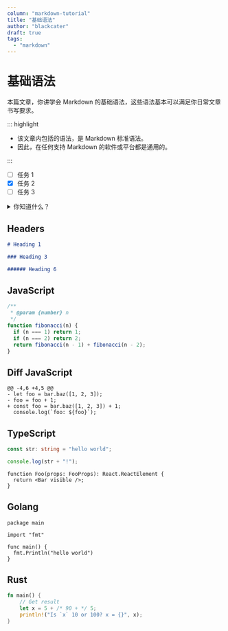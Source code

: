 ```yaml
---
column: "markdown-tutorial"
title: "基础语法"
author: "blackcater"
draft: true
tags:
  - "markdown"
---
```


# 基础语法

本篇文章，你讲学会 Markdown 的基础语法，这些语法基本可以满足你日常文章书写要求。

::: highlight

- 该文章内包括的语法，是 Markdown 标准语法。
- 因此，在任何支持 Markdown 的软件或平台都是通用的。

:::

- [ ] 任务 1
- [x] 任务 2
- [ ] 任务 3

<details>
  <summary>你知道什么？</summary>
  <Highlight>
    <ul>
      <li>该文章内包括的语法，是 Markdown 标准语法。</li>
      <li>因此，在任何支持 Markdown 的软件或平台都是通用的。</li>
    </ul>
  </Highlight>
</details>

## Headers

```markdown
# Heading 1

### Heading 3

###### Heading 6
```

## JavaScript

```js
/**
 * @param {number} n
 */
function fibonacci(n) {
  if (n === 1) return 1;
  if (n === 2) return 2;
  return fibonacci(n - 1) + fibonacci(n - 2);
}
```

## Diff JavaScript

```diff-js
@@ -4,6 +4,5 @@
- let foo = bar.baz([1, 2, 3]);
- foo = foo + 1;
+ const foo = bar.baz([1, 2, 3]) + 1;
  console.log(`foo: ${foo}`);
```

## TypeScript

```ts
const str: string = "hello world";

console.log(str + "!");
```

```tsx{2}
function Foo(props: FooProps): React.ReactElement {
  return <Bar visible />;
}
```

## Golang

```go{numberLines: true}
package main

import "fmt"

func main() {
  fmt.Println("hello world")
}
```

## Rust

```rust
fn main() {
    // Get result
    let x = 5 + /* 90 + */ 5;
    println!("Is `x` 10 or 100? x = {}", x);
}
```
